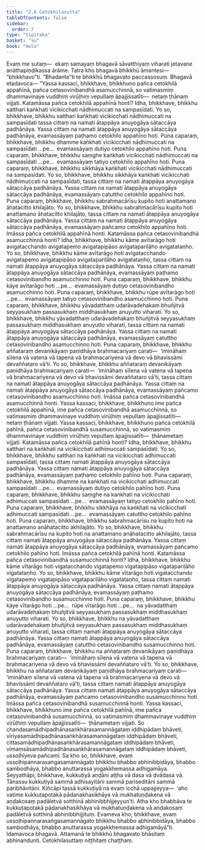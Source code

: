 ```yaml
---
title: "2.6 Cetokhilasutta"
tableOfContents: false
sidebar:
  order: 7
type: "tipitaka"
basket: "su"
book: "mula"
---
```



<DynamicBreadcrumb />

<Division number="185" book="mula" bookNo="9" page="145">

<Paragraph number="663" book="mula">
Evaṃ me sutaṃ—  ekaṃ samayaṃ bhagavā sāvatthiyaṃ viharati jetavane anāthapiṇḍikassa ārāme. Tatra kho bhagavā bhikkhū āmantesi—  “bhikkhavo”ti. “Bhadante”ti te bhikkhū bhagavato paccassosuṃ. Bhagavā etadavoca—
</Paragraph>

<Paragraph number="664" book="mula">
“Yassa kassaci, bhikkhave, bhikkhuno pañca cetokhilā appahīnā, pañca cetasovinibandhā asamucchinnā, so vatimasmiṃ dhammavinaye vuddhiṃ virūḷhiṃ vepullaṃ āpajjissatīti—  netaṃ ṭhānaṃ vijjati.
</Paragraph>

<Paragraph number="665" book="mula">
Katamāssa pañca cetokhilā appahīnā honti? Idha, bhikkhave, bhikkhu satthari kaṅkhati vicikicchati nādhimuccati na sampasīdati. Yo so, bhikkhave, bhikkhu satthari kaṅkhati vicikicchati nādhimuccati na sampasīdati tassa cittaṃ na namati ātappāya anuyogāya sātaccāya padhānāya. Yassa cittaṃ na namati ātappāya anuyogāya sātaccāya padhānāya, evamassāyaṃ paṭhamo cetokhilo appahīno hoti.
</Paragraph>

<Paragraph number="666" book="mula">
Puna caparaṃ, bhikkhave, bhikkhu dhamme kaṅkhati vicikicchati nādhimuccati na sampasīdati …pe…  evamassāyaṃ dutiyo cetokhilo appahīno hoti.
</Paragraph>

<Paragraph number="667" book="mula">
Puna caparaṃ, bhikkhave, bhikkhu saṃghe kaṅkhati vicikicchati nādhimuccati na sampasīdati …pe…  evamassāyaṃ tatiyo cetokhilo appahīno hoti.
</Paragraph>

<Paragraph number="668" book="mula">
Puna caparaṃ, bhikkhave, bhikkhu sikkhāya kaṅkhati vicikicchati nādhimuccati na sampasīdati. Yo so, bhikkhave, bhikkhu sikkhāya kaṅkhati vicikicchati nādhimuccati na sampasīdati, tassa cittaṃ na namati ātappāya anuyogāya sātaccāya padhānāya. Yassa cittaṃ na namati ātappāya anuyogāya sātaccāya padhānāya, evamassāyaṃ catuttho cetokhilo appahīno hoti.
</Paragraph>

<Paragraph number="669" book="mula">
Puna caparaṃ, bhikkhave, bhikkhu sabrahmacārīsu kupito hoti anattamano āhatacitto khilajāto. Yo so, bhikkhave, bhikkhu sabrahmacārīsu kupito hoti anattamano āhatacitto khilajāto, tassa cittaṃ na namati ātappāya anuyogāya sātaccāya padhānāya. Yassa cittaṃ na namati ātappāya anuyogāya sātaccāya padhānāya, evamassāyaṃ pañcamo cetokhilo appahīno hoti. Imāssa pañca cetokhilā appahīnā honti.
</Paragraph>

</Division>
<Division number="186" book="mula" bookNo="9" page="146">

<Paragraph number="670" book="mula">
Katamāssa pañca cetasovinibandhā asamucchinnā honti? Idha, bhikkhave, bhikkhu kāme avītarāgo hoti avigatacchando avigatapemo avigatapipāso avigatapariḷāho avigatataṇho. Yo so, bhikkhave, bhikkhu kāme avītarāgo hoti avigatacchando avigatapemo avigatapipāso avigatapariḷāho avigatataṇho, tassa cittaṃ na namati ātappāya anuyogāya sātaccāya padhānāya. Yassa cittaṃ na namati ātappāya anuyogāya sātaccāya padhānāya, evamassāyaṃ paṭhamo cetasovinibandho asamucchinno hoti.
</Paragraph>

<Paragraph number="671" book="mula">
Puna caparaṃ, bhikkhave, bhikkhu kāye avītarāgo hoti …pe…  evamassāyaṃ dutiyo cetasovinibandho asamucchinno hoti.
</Paragraph>

<Paragraph number="672" book="mula">
Puna caparaṃ, bhikkhave, bhikkhu rūpe avītarāgo hoti …pe…  evamassāyaṃ tatiyo cetasovinibandho asamucchinno hoti.
</Paragraph>

<Paragraph number="673" book="mula">
Puna caparaṃ, bhikkhave, bhikkhu yāvadatthaṃ udarāvadehakaṃ bhuñjitvā seyyasukhaṃ passasukhaṃ middhasukhaṃ anuyutto viharati. Yo so, bhikkhave, bhikkhu yāvadatthaṃ udarāvadehakaṃ bhuñjitvā seyyasukhaṃ passasukhaṃ middhasukhaṃ anuyutto viharati, tassa cittaṃ na namati ātappāya anuyogāya sātaccāya padhānāya. Yassa cittaṃ na namati ātappāya anuyogāya sātaccāya padhānāya, evamassāyaṃ catuttho cetasovinibandho asamucchinno hoti.
</Paragraph>

<Paragraph number="674" book="mula">
Puna caparaṃ, bhikkhave, bhikkhu aññataraṃ devanikāyaṃ paṇidhāya brahmacariyaṃ carati—  ‘imināhaṃ sīlena vā vatena vā tapena vā brahmacariyena vā devo vā bhavissāmi devaññataro vā’ti. Yo so, bhikkhave, bhikkhu aññataraṃ devanikāyaṃ paṇidhāya brahmacariyaṃ carati—  ‘imināhaṃ sīlena vā vatena vā tapena vā brahmacariyena vā devo vā bhavissāmi devaññataro vā’ti, tassa cittaṃ na namati ātappāya anuyogāya sātaccāya padhānāya. Yassa cittaṃ na namati ātappāya anuyogāya sātaccāya padhānāya, evamassāyaṃ pañcamo cetasovinibandho asamucchinno hoti. Imāssa pañca cetasovinibandhā asamucchinnā honti.
</Paragraph>

<Paragraph number="675" book="mula">
Yassa kassaci, bhikkhave, bhikkhuno ime pañca cetokhilā appahīnā, ime pañca cetasovinibandhā asamucchinnā, so vatimasmiṃ dhammavinaye vuddhiṃ virūḷhiṃ vepullaṃ āpajjissatīti—  netaṃ ṭhānaṃ vijjati.
</Paragraph>

</Division>
<Division number="187" book="mula" bookNo="9" page="147">

<Paragraph number="676" book="mula">
Yassa kassaci, bhikkhave, bhikkhuno pañca cetokhilā pahīnā, pañca cetasovinibandhā susamucchinnā, so vatimasmiṃ dhammavinaye vuddhiṃ virūḷhiṃ vepullaṃ āpajjissatīti—  ṭhānametaṃ vijjati.
</Paragraph>

<Paragraph number="677" book="mula">
Katamāssa pañca cetokhilā pahīnā honti? Idha, bhikkhave, bhikkhu satthari na kaṅkhati na vicikicchati adhimuccati sampasīdati. Yo so, bhikkhave, bhikkhu satthari na kaṅkhati na vicikicchati adhimuccati sampasīdati, tassa cittaṃ namati ātappāya anuyogāya sātaccāya padhānāya. Yassa cittaṃ namati ātappāya anuyogāya sātaccāya padhānāya, evamassāyaṃ paṭhamo cetokhilo pahīno hoti.
</Paragraph>

<Paragraph number="678" book="mula">
Puna caparaṃ, bhikkhave, bhikkhu dhamme na kaṅkhati na vicikicchati adhimuccati sampasīdati …pe…  evamassāyaṃ dutiyo cetokhilo pahīno hoti.
</Paragraph>

<Paragraph number="679" book="mula">
Puna caparaṃ, bhikkhave, bhikkhu saṃghe na kaṅkhati na vicikicchati adhimuccati sampasīdati …pe…  evamassāyaṃ tatiyo cetokhilo pahīno hoti.
</Paragraph>

<Paragraph number="680" book="mula">
Puna caparaṃ, bhikkhave, bhikkhu sikkhāya na kaṅkhati na vicikicchati adhimuccati sampasīdati …pe…  evamassāyaṃ catuttho cetokhilo pahīno hoti.
</Paragraph>

<Paragraph number="681" book="mula">
Puna caparaṃ, bhikkhave, bhikkhu sabrahmacārīsu na kupito hoti na anattamano anāhatacitto akhilajāto. Yo so, bhikkhave, bhikkhu sabrahmacārīsu na kupito hoti na anattamano anāhatacitto akhilajāto, tassa cittaṃ namati ātappāya anuyogāya sātaccāya padhānāya. Yassa cittaṃ namati ātappāya anuyogāya sātaccāya padhānāya, evamassāyaṃ pañcamo cetokhilo pahīno hoti. Imāssa pañca cetokhilā pahīnā honti.
</Paragraph>

</Division>
<Division number="188" book="mula" bookNo="9" page="148">

<Paragraph number="682" book="mula">
Katamāssa pañca cetasovinibandhā susamucchinnā honti? Idha, bhikkhave, bhikkhu kāme vītarāgo hoti vigatacchando vigatapemo vigatapipāso vigatapariḷāho vigatataṇho. Yo so, bhikkhave, bhikkhu kāme vītarāgo hoti vigatacchando vigatapemo vigatapipāso vigatapariḷāho vigatataṇho, tassa cittaṃ namati ātappāya anuyogāya sātaccāya padhānāya. Yassa cittaṃ namati ātappāya anuyogāya sātaccāya padhānāya, evamassāyaṃ paṭhamo cetasovinibandho susamucchinno hoti.
</Paragraph>

<Paragraph number="683" book="mula">
Puna caparaṃ, bhikkhave, bhikkhu kāye vītarāgo hoti …pe…  rūpe vītarāgo hoti …pe…  na yāvadatthaṃ udarāvadehakaṃ bhuñjitvā seyyasukhaṃ passasukhaṃ middhasukhaṃ anuyutto viharati. Yo so, bhikkhave, bhikkhu na yāvadatthaṃ udarāvadehakaṃ bhuñjitvā seyyasukhaṃ passasukhaṃ middhasukhaṃ anuyutto viharati, tassa cittaṃ namati ātappāya anuyogāya sātaccāya padhānāya. Yassa cittaṃ namati ātappāya anuyogāya sātaccāya padhānāya, evamassāyaṃ catuttho cetasovinibandho susamucchinno hoti.
</Paragraph>

<Paragraph number="684" book="mula">
Puna caparaṃ, bhikkhave, bhikkhu na aññataraṃ devanikāyaṃ paṇidhāya brahmacariyaṃ carati—  ‘imināhaṃ sīlena vā vatena vā tapena vā brahmacariyena vā devo vā bhavissāmi devaññataro vā’ti. Yo so, bhikkhave, bhikkhu na aññataraṃ devanikāyaṃ paṇidhāya brahmacariyaṃ carati—  ‘imināhaṃ sīlena vā vatena vā tapena vā brahmacariyena vā devo vā bhavissāmi devaññataro vā’ti, tassa cittaṃ namati ātappāya anuyogāya sātaccāya padhānāya. Yassa cittaṃ namati ātappāya anuyogāya sātaccāya padhānāya, evamassāyaṃ pañcamo cetasovinibandho susamucchinno hoti. Imāssa pañca cetasovinibandhā susamucchinnā honti.
</Paragraph>

<Paragraph number="685" book="mula">
Yassa kassaci, bhikkhave, bhikkhuno ime pañca cetokhilā pahīnā, ime pañca cetasovinibandhā susamucchinnā, so vatimasmiṃ dhammavinaye vuddhiṃ virūḷhiṃ vepullaṃ āpajjissatīti—  ṭhānametaṃ vijjati.
</Paragraph>

</Division>
<Division number="189" book="mula" bookNo="9" page="148">

<Paragraph number="686" book="mula">
So chandasamādhipadhānasaṅkhārasamannāgataṃ iddhipādaṃ bhāveti, vīriyasamādhipadhānasaṅkhārasamannāgataṃ iddhipādaṃ bhāveti, cittasamādhipadhānasaṅkhārasamannāgataṃ iddhipādaṃ bhāveti, vīmaṃsāsamādhipadhānasaṅkhārasamannāgataṃ iddhipādaṃ bhāveti, ussoḷhīyeva pañcamī. Sa kho so, bhikkhave, evaṃ ussoḷhipannarasaṅgasamannāgato bhikkhu bhabbo abhinibbidāya, bhabbo sambodhāya, bhabbo anuttarassa yogakkhemassa adhigamāya. Seyyathāpi, bhikkhave, kukkuṭiyā aṇḍāni aṭṭha vā dasa vā dvādasa vā. Tānassu kukkuṭiyā sammā adhisayitāni sammā pariseditāni sammā paribhāvitāni. Kiñcāpi tassā kukkuṭiyā na evaṃ icchā uppajjeyya—  ‘aho vatime kukkuṭapotakā pādanakhasikhāya vā mukhatuṇḍakena vā aṇḍakosaṃ padāletvā sotthinā abhinibbhijjeyyun’ti. Atha kho bhabbāva te kukkuṭapotakā pādanakhasikhāya vā mukhatuṇḍakena vā aṇḍakosaṃ padāletvā sotthinā abhinibbhijjituṃ. Evameva kho, bhikkhave, evaṃ ussoḷhipannarasaṅgasamannāgato bhikkhu bhabbo abhinibbidāya, bhabbo sambodhāya, bhabbo anuttarassa yogakkhemassa adhigamāyā”ti.
</Paragraph>

<Paragraph number="687" book="mula">
Idamavoca bhagavā. Attamanā te bhikkhū bhagavato bhāsitaṃ abhinandunti.

</Paragraph>
</Division>

<Paragraph number="688" type="center" book="mula">
Cetokhilasuttaṃ niṭṭhitaṃ chaṭṭhaṃ.
</Paragraph>